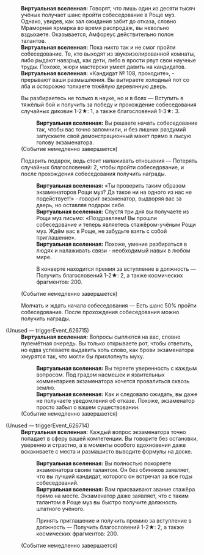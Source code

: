 {{Диалог Начало}}
:'''Виртуальная вселенная:''' Говорят, что лишь один из десяти тысяч учёных получает шанс пройти собеседование в Роще муз. Однако, увидев, как зал ожидания забит до отказа, словно Мраморная ярмарка во время распродаж, вы невольно вздыхаете. Оказывается, Амфореус действительно полон талантов.
:'''Виртуальная вселенная:''' Пока никто так и не смог пройти собеседование. Те, кто выходят из звукоизолированной комнаты, либо рыдают навзрыд, как дети, либо в ярости рвут свои научные труды. Похоже, жюри мастерски умеет давить на кандидатов.
:'''Виртуальная вселенная:''' «Кандидат №&nbsp;108, проходите», - прерывают ваши размышления. Вы вытираете холодный пот со лба и осторожно толкаете тяжёлую деревянную дверь.
:{{Диалог|Звезда}} Вы разбираетесь не только в науке, но и в боях &mdash; Вступить в тяжёлый бой и получить за победу и прохождение собеседования случайных диковин 1-2★: 1, а также благословений 1-3★: 3.
::'''Виртуальная вселенная:''' Вы решаете начать собеседование так, чтобы вас точно запомнили, и без лишних раздумий запускаете свой демонстрационный макет прямо в лысую голову экзаменатора.
:;(Событие немедленно завершается)
:{{Диалог|Звезда}} Подарить подарок, ведь стоит налаживать отношения &mdash; Потерять случайных благословений: 2, чтобы пройти собеседование, и после прохождения собеседования получить награды.
::'''Виртуальная вселенная:''' «Ты {{MC|ж=решила|м=решил}} проверить таким образом экзаменаторов Рощи муз? Да такое ни на одного из нас не подействует!» - говорит экзаменатор, выдворяя вас за дверь, но оставляя подарок себе.
::'''Виртуальная вселенная:''' Спустя три дня вы получаете из Рощи муз письмо: «Поздравляем! Вы прошли собеседование и теперь являетесь стажёром-учёным Рощи муз. Ждём вас в Роще, не забудьте взять с собой приглашение».
::'''Виртуальная вселенная:''' Похоже, умение разбираться в людях и налаживать связи - необходимый навык в любом мире.
::{{Диалог|Звезда}} В конверте находится премия за вступление в должность &mdash; Получить благословений 1-2★: 2, а также космических фрагментов: 200.
:;(Событие немедленно завершается)
:{{Диалог|Звезда}} Молчать и ждать начала собеседования &mdash; Есть шанс 50% пройти собеседование. После прохождения собеседования можно получить награды.

;(Unused &mdash; triggerEvent_626715)
:'''Виртуальная вселенная:''' Вопросы сыплются на вас, словно пулемётная очередь. Вы только открываете рот, чтобы ответить, но едва успеваете выдавить хоть слово, как брови экзаменатора хмурятся так, что могли бы прихлопнуть муху.
::'''Виртуальная вселенная:''' Вы теряете уверенность с каждым вопросом. Под градом насмешек и язвительных комментариев экзаменатора хочется провалиться сквозь землю.
::'''Виртуальная вселенная:''' Как и следовало ожидать, вы даже не получаете уведомления об отказе. Похоже, экзаменатор просто забыл о вашем существовании.
:;(Событие немедленно завершается)

;(Unused &mdash; triggerEvent_626714)
:'''Виртуальная вселенная:''' Каждый вопрос экзаменатора точно попадает в сферу вашей компетенции. Вы говорите без остановки, уверенно и страстно, а в моменты особого вдохновения даже вскакиваете с места и размашисто выводите формулы на доске.
::'''Виртуальная вселенная:''' Вы полностью покоряете экзаменатора своим талантом. Он без обиняков заявляет, что вы лучший кандидат, которого он встречал за все годы собеседований.
::'''Виртуальная вселенная:''' Вам присваивают звание стажёра прямо на месте. Экзаменатор даже заявляет, что с таким талантом в Роще муз вы быстро получите должность штатного учёного.
::{{Диалог|Звезда}} Принять приглашение и получить премию за вступление в должность &mdash; Получить благословений 1-2★: 2, а также космических фрагментов: 200.
:;(Событие немедленно завершается)
{{Диалог Конец}}